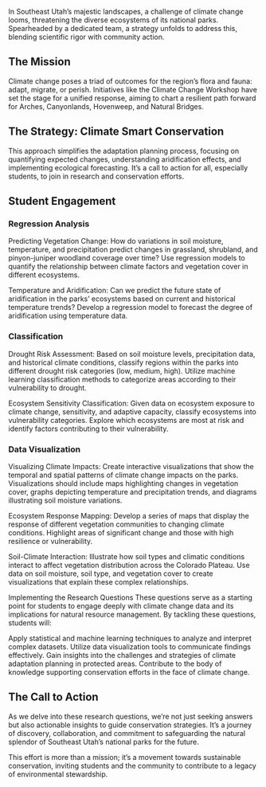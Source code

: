 In Southeast Utah's majestic landscapes, a challenge of climate change looms, threatening the diverse ecosystems of its national parks. Spearheaded by a dedicated team, a strategy unfolds to address this, blending scientific rigor with community action.

## The Mission

Climate change poses a triad of outcomes for the region's flora and fauna: adapt, migrate, or perish. Initiatives like the Climate Change Workshop have set the stage for a unified response, aiming to chart a resilient path forward for Arches, Canyonlands, Hovenweep, and Natural Bridges.

## The Strategy: Climate Smart Conservation

This approach simplifies the adaptation planning process, focusing on quantifying expected changes, understanding aridification effects, and implementing ecological forecasting. It’s a call to action for all, especially students, to join in research and conservation efforts.

## Student Engagement

### Regression Analysis
Predicting Vegetation Change: How do variations in soil moisture, temperature, and precipitation predict changes in grassland, shrubland, and pinyon-juniper woodland coverage over time? Use regression models to quantify the relationship between climate factors and vegetation cover in different ecosystems.

Temperature and Aridification: Can we predict the future state of aridification in the parks' ecosystems based on current and historical temperature trends? Develop a regression model to forecast the degree of aridification using temperature data.

### Classification
Drought Risk Assessment: Based on soil moisture levels, precipitation data, and historical climate conditions, classify regions within the parks into different drought risk categories (low, medium, high). Utilize machine learning classification methods to categorize areas according to their vulnerability to drought.

Ecosystem Sensitivity Classification: Given data on ecosystem exposure to climate change, sensitivity, and adaptive capacity, classify ecosystems into vulnerability categories. Explore which ecosystems are most at risk and identify factors contributing to their vulnerability.

### Data Visualization
Visualizing Climate Impacts: Create interactive visualizations that show the temporal and spatial patterns of climate change impacts on the parks. Visualizations should include maps highlighting changes in vegetation cover, graphs depicting temperature and precipitation trends, and diagrams illustrating soil moisture variations.

Ecosystem Response Mapping: Develop a series of maps that display the response of different vegetation communities to changing climate conditions. Highlight areas of significant change and those with high resilience or vulnerability.

Soil-Climate Interaction: Illustrate how soil types and climatic conditions interact to affect vegetation distribution across the Colorado Plateau. Use data on soil moisture, soil type, and vegetation cover to create visualizations that explain these complex relationships.

Implementing the Research Questions
These questions serve as a starting point for students to engage deeply with climate change data and its implications for natural resource management. By tackling these questions, students will:

Apply statistical and machine learning techniques to analyze and interpret complex datasets.
Utilize data visualization tools to communicate findings effectively.
Gain insights into the challenges and strategies of climate adaptation planning in protected areas.
Contribute to the body of knowledge supporting conservation efforts in the face of climate change.

## The Call to Action

As we delve into these research questions, we’re not just seeking answers but also actionable insights to guide conservation strategies. It’s a journey of discovery, collaboration, and commitment to safeguarding the natural splendor of Southeast Utah’s national parks for the future.

This effort is more than a mission; it's a movement towards sustainable conservation, inviting students and the community to contribute to a legacy of environmental stewardship.